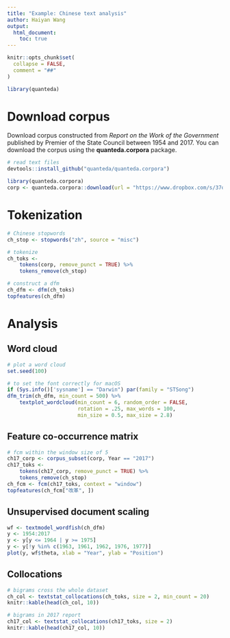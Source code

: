 ```yaml
---
title: "Example: Chinese text analysis"
author: Haiyan Wang
output: 
  html_document:
    toc: true
---
```


```r
knitr::opts_chunk$set(
  collapse = FALSE,
  comment = "##"
)
```

```r
library(quanteda)
```

# Download corpus

Download corpus constructed from *Report on the Work of the Government* published by Premier of the State Council between 1954 and 2017. You can download the corpus using the **quanteda.corpora** package.

```r
# read text files
devtools::install_github("quanteda/quanteda.corpora")
```

```r
library(quanteda.corpora)
corp <- quanteda.corpora::download(url = "https://www.dropbox.com/s/37ojd5knz1qeyul/data_corpus_chinesegovreport.rds?dl=1")
```

# Tokenization

```r
# Chinese stopwords
ch_stop <- stopwords("zh", source = "misc")

# tokenize
ch_toks <- 
    tokens(corp, remove_punct = TRUE) %>%
    tokens_remove(ch_stop)

# construct a dfm
ch_dfm <- dfm(ch_toks)
topfeatures(ch_dfm)
```

# Analysis

## Word cloud

```r
# plot a word cloud
set.seed(100)

# to set the font correctly for macOS
if (Sys.info()['sysname'] == "Darwin") par(family = "STSong") 
dfm_trim(ch_dfm, min_count = 500) %>%
    textplot_wordcloud(min_count = 6, random_order = FALSE,
                       rotation = .25, max_words = 100,
                       min_size = 0.5, max_size = 2.8)
```

## Feature co-occurrence matrix

```r
# fcm within the window size of 5
ch17_corp <- corpus_subset(corp, Year == "2017")
ch17_toks <- 
    tokens(ch17_corp, remove_punct = TRUE) %>% 
    tokens_remove(ch_stop)
ch_fcm <- fcm(ch17_toks, context = "window")  
topfeatures(ch_fcm["改革", ])
```

## Unsupervised document scaling

```r
wf <- textmodel_wordfish(ch_dfm)
y <- 1954:2017
y <- y[y <= 1964 | y >= 1975]
y <- y[!y %in% c(1963, 1961, 1962, 1976, 1977)]
plot(y, wf$theta, xlab = "Year", ylab = "Position")
```

## Collocations

```r
# bigrams cross the whole dataset
ch_col <- textstat_collocations(ch_toks, size = 2, min_count = 20)
knitr::kable(head(ch_col, 10))

# bigrams in 2017 report
ch17_col <- textstat_collocations(ch17_toks, size = 2)
knitr::kable(head(ch17_col, 10))
```
